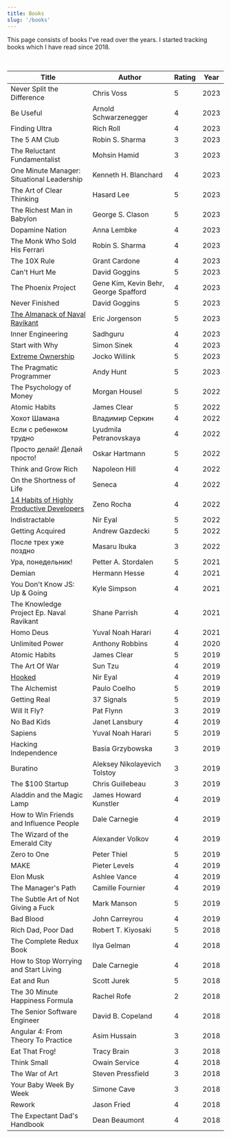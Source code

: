 ```yaml
---
title: Books
slug: '/books'
---
```


This page consists of books I've read over the years. I started tracking books which I have read since 2018.

<br />

| Title                                                                    | Author                                | Rating | Year |
| ------------------------------------------------------------------------ | ------------------------------------- | ------ | ---- |
| Never Split the Difference                                               | Chris Voss                            | 5      | 2023 |
| Be Useful                                                                | Arnold Schwarzenegger                 | 4      | 2023 |
| Finding Ultra                                                            | Rich Roll                             | 4      | 2023 |
| The 5 AM Club                                                            | Robin S. Sharma                       | 3      | 2023 |
| The Reluctant Fundamentalist                                             | Mohsin Hamid                          | 3      | 2023 |
| One Minute Manager: Situational Leadership                               | Kenneth H. Blanchard                  | 4      | 2023 |
| The Art of Clear Thinking                                                | Hasard Lee                            | 5      | 2023 |
| The Richest Man in Babylon                                               | George S. Clason                      | 5      | 2023 |
| Dopamine Nation                                                          | Anna Lembke                           | 4      | 2023 |
| The Monk Who Sold His Ferrari                                            | Robin S. Sharma                       | 4      | 2023 |
| The 10X Rule                                                             | Grant Cardone                         | 4      | 2023 |
| Can't Hurt Me                                                            | David Goggins                         | 5      | 2023 |
| The Phoenix Project                                                      | Gene Kim, Kevin Behr, George Spafford | 4      | 2023 |
| Never Finished                                                           | David Goggins                         | 5      | 2023 |
| [The Almanack of Naval Ravikant](/almanack-of-naval-ravikant-book-notes) | Eric Jorgenson                        | 5      | 2023 |
| Inner Engineering                                                        | Sadhguru                              | 4      | 2023 |
| Start with Why                                                           | Simon Sinek                           | 4      | 2023 |
| [Extreme Ownership](/extreme-ownership-book-notes)                       | Jocko Willink                         | 5      | 2023 |
| The Pragmatic Programmer                                                 | Andy Hunt                             | 5      | 2023 |
| The Psychology of Money                                                  | Morgan Housel                         | 5      | 2022 |
| Atomic Habits                                                            | James Clear                           | 5      | 2022 |
| Хохот Шамана                                                             | Владимир Серкин                       | 4      | 2022 |
| Если с ребенком трудно                                                   | Lyudmila Petranovskaya                | 4      | 2022 |
| Просто делай! Делай просто!                                              | Oskar Hartmann                        | 5      | 2022 |
| Think and Grow Rich                                                      | Napoleon Hill                         | 4      | 2022 |
| On the Shortness of Life                                                 | Seneca                                | 4      | 2022 |
| [14 Habits of Highly Productive Developers](/14-habits-book-notes)       | Zeno Rocha                            | 4      | 2022 |
| Indistractable                                                           | Nir Eyal                              | 5      | 2022 |
| Getting Acquired                                                         | Andrew Gazdecki                       | 5      | 2022 |
| После трех уже поздно                                                    | Masaru Ibuka                          | 3      | 2022 |
| Ура, понедельник!                                                        | Petter A. Stordalen                   | 5      | 2021 |
| Demian                                                                   | Hermann Hesse                         | 4      | 2021 |
| You Don't Know JS: Up & Going                                            | Kyle Simpson                          | 4      | 2021 |
| The Knowledge Project Ep. Naval Ravikant                                 | Shane Parrish                         | 4      | 2021 |
| Homo Deus                                                                | Yuval Noah Harari                     | 4      | 2021 |
| Unlimited Power                                                          | Anthony Robbins                       | 4      | 2020 |
| Atomic Habits                                                            | James Clear                           | 5      | 2019 |
| The Art Of War                                                           | Sun Tzu                               | 4      | 2019 |
| [Hooked](/hooked-book-notes)                                             | Nir Eyal                              | 4      | 2019 |
| The Alchemist                                                            | Paulo Coelho                          | 5      | 2019 |
| Getting Real                                                             | 37 Signals                            | 5      | 2019 |
| Will It Fly?                                                             | Pat Flynn                             | 3      | 2019 |
| No Bad Kids                                                              | Janet Lansbury                        | 4      | 2019 |
| Sapiens                                                                  | Yuval Noah Harari                     | 5      | 2019 |
| Hacking Independence                                                     | Basia Grzybowska                      | 3      | 2019 |
| Buratino                                                                 | Aleksey Nikolayevich Tolstoy          | 3      | 2019 |
| The $100 Startup                                                         | Chris Guillebeau                      | 3      | 2019 |
| Aladdin and the Magic Lamp                                               | James Howard Kunstler                 | 4      | 2019 |
| How to Win Friends and Influence People                                  | Dale Carnegie                         | 4      | 2019 |
| The Wizard of the Emerald City                                           | Alexander Volkov                      | 4      | 2019 |
| Zero to One                                                              | Peter Thiel                           | 5      | 2019 |
| MAKE                                                                     | Pieter Levels                         | 4      | 2019 |
| Elon Musk                                                                | Ashlee Vance                          | 4      | 2019 |
| The Manager's Path                                                       | Camille Fournier                      | 4      | 2019 |
| The Subtle Art of Not Giving a Fuck                                      | Mark Manson                           | 5      | 2019 |
| Bad Blood                                                                | John Carreyrou                        | 4      | 2019 |
| Rich Dad, Poor Dad                                                       | Robert T. Kiyosaki                    | 5      | 2018 |
| The Complete Redux Book                                                  | Ilya Gelman                           | 4      | 2018 |
| How to Stop Worrying and Start Living                                    | Dale Carnegie                         | 4      | 2018 |
| Eat and Run                                                              | Scott Jurek                           | 5      | 2018 |
| The 30 Minute Happiness Formula                                          | Rachel Rofe                           | 2      | 2018 |
| The Senior Software Engineer                                             | David B. Copeland                     | 4      | 2018 |
| Angular 4: From Theory To Practice                                       | Asim Hussain                          | 3      | 2018 |
| Eat That Frog!                                                           | Tracy Brain                           | 3      | 2018 |
| Think Small                                                              | Owain Service                         | 4      | 2018 |
| The War of Art                                                           | Steven Pressfield                     | 3      | 2018 |
| Your Baby Week By Week                                                   | Simone Cave                           | 3      | 2018 |
| Rework                                                                   | Jason Fried                           | 4      | 2018 |
| The Expectant Dad's Handbook                                             | Dean Beaumont                         | 4      | 2018 |

